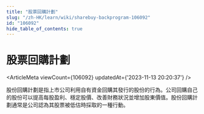 ```yaml
---
title: "股票回購計劃"
slug: "/zh-HK/learn/wiki/sharebuy-backprogram-106092"
id: "106092"
hide_table_of_contents: true
---
```



<Breadcrumbs current="股票回購計劃" />

# 股票回購計劃

<ArticleMeta viewCount={106092} updatedAt={'2023-11-13 20:20:37'} />
<div className='border-solid border-b border-t-0 my-4 border-[var(--ifm-color-gray-300)]' />

股份回購計劃是指上市公司利用自有資金回購其發行的股份的行為。公司回購自己的股份可以提高每股盈利、穩定股價、改善財務狀況並增加股東價值。股份回購計劃通常是公司認為其股票被低估時採取的一種行動。
